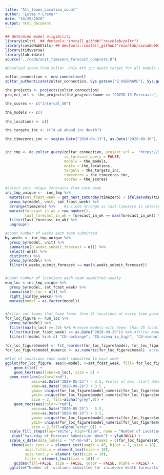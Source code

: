```yaml
---
title: "All_teams_Location_count"
author: "Estee Y Cramer"
date: "10/25/2020"
output: html_document
---
```


```r
## determine model eligibility
library(zoltr)  ## devtools::install_github("reichlab/zoltr")
library(covidHubUtils) ## devtools::install_github("reichlab/covidHubUtils")
library(tidyverse)
library(lubridate)
source("../code/unit_timezero_forecast_complete.R")
```



```r
#Download score from zoltar. Only 4th inc death target for all models and all target dates up through September 30th

zoltar_connection <- new_connection()
zoltar_authenticate(zoltar_connection, Sys.getenv("Z_USERNAME"), Sys.getenv("Z_PASSWORD"))

the_projects <- projects(zoltar_connection)
project_url <- the_projects[the_projects$name == "COVID-19 Forecasts", "url"]

the_scores <- c("interval_50")

the_models <- c() 
  
the_locations <- c()

the_targets_inc <- c("4 wk ahead inc death")

the_timezeros_inc <- seq(as.Date("2020-04-13"), as.Date("2020-09-30"), by="days")


inc_tmp <- do_zoltar_query(zoltar_connection, project_url =  "https://zoltardata.com/api/project/44/", 
                           is_forecast_query = FALSE, 
                           models = the_models, 
                           units = the_locations, 
                           targets = the_targets_inc, 
                           timezeros = the_timezeros_inc,
                           scores = the_scores)

```

```r
#Select only unique forecasts from each week
inc_tmp_unique <-  inc_tmp %>%
  mutate(sat_fcast_week = get_next_saturday(timezero) + ifelse(wday(timezero)<=2,0,7) - 7) %>%
  group_by(model, unit, sat_fcast_week) %>%     
  arrange(timezero) %>%    #include arrange so last timezero is selected 
  mutate(forecast_in_wk = row_number(), 
         last_forecast_in_wk = forecast_in_wk == max(forecast_in_wk)) %>%    #number weekly submission
  filter(last_forecast_in_wk) %>%                                            #keep latest weekly submission
  ungroup()

#count number of weeks each team submitted
by_weeks <- inc_tmp_unique %>%
  group_by(model, unit) %>%
  summarise(n_weeks_submit_forecast = n()) %>%
  select(-unit) %>%
  distinct() %>%
  group_by(model) %>%
  filter(n_weeks_submit_forecast == max(n_weeks_submit_forecast))


#Count number of locations each team submitted weekly
num_loc <-inc_tmp_unique %>%
  group_by(model, sat_fcast_week) %>%
  summarise(n_loc = n()) %>%
  right_join(by_weeks) %>%
  mutate(model = as.factor(model))


#Filter out teams that have fewer than 25 locations at every time point
for_loc_figure <- num_loc %>%
  group_by(model) %>%
  filter(max(n_loc) >= 25) %>% #remove models with fewer than 25 locations at all times
  filter(min(sat_fcast_week) <= as.Date("2020-08-29")) %>% #filter models that have start date before end of scored period
  filter(!(model %in% c( "CU-nochange", "CU-scenario_high", "CU-scenario_low", "CU-scenario_mid"))) #remove models that aren't secondary or primary
```

```r
for_loc_figure$model <- fct_reorder(for_loc_figure$model, for_loc_figure$n_weeks_submit_forecast) #reorder factors by number of submission weeks
for_loc_figure$model_numeric <- as.numeric(for_loc_figure$model)  #create numeric value for model names

#Plot of locations each model submitted to each week
ggplot(for_loc_figure, aes(y=model, x=sat_fcast_week, fill= for_loc_figure$n_loc)) + 
    geom_tile() +
    geom_text(aes(label=n_loc), size = 5) +
  geom_rect(aes(color="red"),
            xmin=as.Date("2020-05-23") - 3.5, #color of box, start date 3 days before actual date so rectangle covers entire box
            xmax=as.Date("2020-08-29") + 3.5 ,
            ymax= unique(for_loc_figure$model_numeric[for_loc_figure$model == "YYG-ParamSearch"]) + .5,
            ymin= unique(for_loc_figure$model_numeric[for_loc_figure$model == "USACE-ERDC_SEIR"]) - .5,  
            size = 2, fill=alpha("grey",0)) +
    geom_rect(aes(color="red"),
            xmin=as.Date("2020-05-23") - 3.5,
            xmax=as.Date("2020-08-29") + 3.5,
            ymax= unique(for_loc_figure$model_numeric[for_loc_figure$model == "COVIDhub-ensemble"]) + .5, 
            ymin= unique(for_loc_figure$model_numeric[for_loc_figure$model == "IHME-CurveFit"]) - .5,
            size = 2,fill=alpha("grey",0)) +
  scale_fill_steps(low="white", high="blue", name = "Number of Locations") +
   xlab("Saturday of Forecast Submission Week") + ylab(NULL) +
  scale_x_date(date_labels = "%Y-%m-%d", breaks = c(for_loc_figure$sat_fcast_week)) +
   theme(axis.text.x = element_text(angle = 45, hjust = 1, size = 10),
         axis.title.x = element_text(size = 10),
         axis.text.y = element_text(size = 10),
         title = element_text(size = 10)) +
    guides(fill=FALSE, size = FALSE, color = FALSE, alpha = FALSE) +
  ggtitle("Number of locations submitted for incidence death forecasts") 
```


